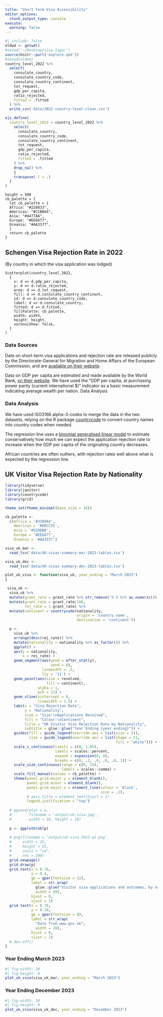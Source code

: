 ```yaml
---
title: "Short Term Visa Accessibility"
editor_options: 
  chunk_output_type: console
execute: 
  warning: false
---
```

<!--- js dependencies -->
<script src="https://d3js.org/d3.v7.min.js"></script>
<script src="js/scatterplot.js"></script>

```r
#| include: false
oldwd <- getwd()
#setwd('~/Desktop/visa-lago/')
source(knitr::purl('explore.qmd'))
#setwd(oldwd)
country_level_2022 %>% 
  select(
    consulate_country,
    consulate_country_code,
    consulate_country_continent,
    tot_request,
    gdp_per_capita,
    ratio_rejected,
    fitted = .fitted
  ) %>% 
  write_csv('data/2022-country-level-clean.csv')
```

```r
ojs_define(
  country_level_2022 = country_level_2022 %>% 
    select(
      consulate_country,
      consulate_country_code,
      consulate_country_continent,
      tot_request,
      gdp_per_capita,
      ratio_rejected,
      fitted = .fitted
    ) %>% 
    drop_na() %>% 
    {
    transpose(.l = .)
  }
)
```

```ojs
height = 500
cb_palette = {
  let cb_palette = {
  Africa: "#228833",
  Americas: "#CCBB44",
  Asia: "#4477AA",
  Europe: "#EE6677",
  Oceania: "#AA3377",
  }
  return cb_palette
}
```

## Schengen Visa Rejection Rate in 2022

(By country in which the visa application was lodged)

```ojs
Scatterplot(country_level_2022,
  {
    x: d => d.gdp_per_capita,
    y: d => d.ratio_rejected,
    area: d => d.tot_request,
    fill: d => d.consulate_country_continent,
    id: d => d.consulate_country_code,
    label: d => d.consulate_country,
    fitted: d => d.fitted,
    fillPalette: cb_palette,
    width: width,
    height: height,
    voronoiShow: false,
  }
)
```

:::: {.grid}

::: {.g-col-12 .g-col-md-6}

### Data Sources

Data on short-term visa applications and rejection rate are released publicly by the Directorate-General for Migration and Home Affairs of the European Commission, and are [available on their website](https://home-affairs.ec.europa.eu/policies/schengen-borders-and-visa/visa-policy_en#paragraph_1903).

Data on GDP per capita are estimated and made available by the World Bank, [on their website](https://datacatalog.worldbank.org/search/dataset/0037712/World-Development-Indicators). We have used the “GDP per capita, at purchasing power parity (current international $)” indicator as a basic measurement indicating average wealth per nation.
Data Analysis

:::

::: {.g-col-12 .g-col-md-6}

### Data Analysis

We have used ISO3166 alpha-3-codes to merge the data in the two datasets, relying on the R package [countrycode](https://joss.theoj.org/papers/10.21105/joss.00848) to convert country names into country codes when needed.

The regression line uses a [binomial generalised linear model](https://stat.ethz.ch/R-manual/R-devel/library/stats/html/00Index.html) to estimate conservatively how much we can expect the application rejection rate to increase when the GDP per capita of the originating country decreases. 

African countries are often outliers, with rejection rates well above what is expected by the regression line.

:::

::::

## UK Visitor Visa Rejection Rate by Nationality

```r
library(tidyverse)
library(janitor)
library(countrycode)
library(grid)

theme_set(theme_minimal(base_size = 16))

cb_palette <- 
  c(Africa = '#339944',
    Americas = '#DDCC55',
    Asia = '#5588BB',
    Europe = '#EE6677',
    Oceania = '#AA3377')
```

```r
visa_uk_mar <- 
  read_tsv('data/UK-visas-summary-mar-2023-tables.tsv')

visa_uk_dec <- 
  read_tsv('data/UK-visas-summary-dec-2023-tables.tsv')
```

```r
plot_uk_visa <- function(visa_uk, year_ending = "March 2023") 
{

 visa_uk <- 
  visa_uk %>% 
  mutate(grant_rate = grant_rate %>% str_remove('%') %>% as.numeric()) %>% 
  mutate(grant_rate = grant_rate/100,
         rej_rate = 1-grant_rate) %>% 
  mutate(continent = countrycode(nationality,
                                 origin = 'country.name',
                                 destination = 'continent'))

  p <-
    visa_uk %>% 
    arrange(desc(rej_rate)) %>% 
    mutate(nationality = nationality %>% as_factor()) %>% 
    ggplot() +
    aes(y = nationality,
        x = rej_rate) +
    geom_segment(aes(yend = after_stat(y),
                     xend = 0),
                 linewidth = .5,
                 lty = '11') +
    geom_point(aes(size = resolved,
                   fill = continent),
               alpha = 1,
               pch = 21) +
    geom_vline(xintercept = 0,
               linewidth = 1.5) +
    labs(x = "Visa Rejection Rate",
         y = "Nationality",
         size = "Size:\nApplications Received",
         fill = "Colour:\nContinent",
         title = "UK Visitor Visa Rejection Rate by Nationality",
         subtitle = glue::glue("Year Ending {year_ending}")) +
    guides(fill = guide_legend(override.aes = list(size = 5)),
           size = guide_legend(override.aes = list(shape = 21,
                                                   fill = "white"))) +
    scale_x_continuous(limits = c(0, 1.05),
                       labels = scales::percent,
                       expand = expansion(0, 0),
                       breaks = c(0, .2, .4, .6, .8, 1)) +
    scale_size_continuous(range = c(0, 15),
                          labels = scales::comma) +
    scale_fill_manual(values = cb_palette) +
    theme(panel.grid.major.y = element_blank(),
          panel.grid.minor = element_blank(),
          panel.grid.major.x = element_line(colour = 'black',
                                            size = .1),
          # axis.title = element_text(hjust = 1),
          legend.justification = "top")
  
  # ggsave(plot = p,
  #        filename = 'output/uk-visa.jpg',
  #        width = 10, height = 10)
  
  p <- ggplotGrob(p)
  
  # png(filename = 'output/uk-visa-2023-q1.png',
  #     width = 25,
  #     height = 25,
  #     units = "cm",
  #     res = 300)
  grid.newpage()
  grid.draw(p)
  grid.text(x = 0.76,
            y = 0.4,
            gp = gpar(fontsize = 12),
            label = str_wrap(
              glue::glue("Visitor visa applications and outcomes, by nationality, in the year ending {year_ending}. Top 20 nationalities applying for visitor visas in the year. Data relates to entry clearance visa applications made outside the UK. Includes main applicants and dependants."),
              width = 28),
            hjust = 0,
            vjust = 1)
  grid.text(x = 0.76,
            y = 0.10,
            gp = gpar(fontsize = 8),
            label = str_wrap(
              "Data from www.gov.uk",
              width = 28),
            hjust = 0,
            vjust = 1)
  # dev.off()
}
```

### Year Ending March 2023

```r
#| fig-width: 10
#| fig-height: 9
plot_uk_visa(visa_uk_mar, year_ending = "March 2023")
```

### Year Ending December 2023

```r
#| fig-width: 10
#| fig-height: 9
plot_uk_visa(visa_uk_dec, year_ending = "December 2023")
```

